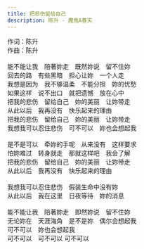 ```yaml
---
title: 把悲伤留给自己
description: 陈升 - 魔鬼A春天
---
```


作词：陈升<br />作曲：陈升<br /><br />能不能让我　陪著妳走　既然妳说　留不住妳<br />回去的路　有些黑暗　担心让妳　一个人走<br />我想是因为　我不够温柔　不能分担　妳的忧愁<br />如果这样　说不出口　就把遗憾　放在心中<br />把我的悲伤　留给自己　妳的美丽　让妳带走<br />从此以后　我再没有　快乐起来的理由<br />把我的悲伤　留给自己　妳的美丽　让妳带走<br />我想我可以忍住悲伤　可不可以　妳也会想起我<br /><br />是不是可以　牵妳的手呢　从来没有　这样要求<br />怕妳难过　转身就走　那就这样吧　我会了解<br />把我的悲伤　留给自己　妳的美丽　让妳带走<br />从此以后　我再没有　快乐起来的理由<br /><br />我想我可以忍住悲伤　假装生命中没有妳<br />从此以后　我在这里　日夜等待　妳的消息<br /><br />能不能让我　陪著妳走　即然妳说　留不住妳<br />无论妳在　天涯海角　是不是妳　偶尔会想起我<br />可不可以　妳也会想起我<br />可不可以　可不可以 可不可以